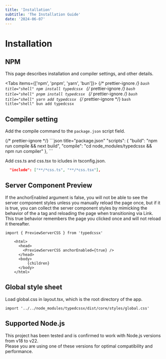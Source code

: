 ```yaml
---
title: 'Installation'
subtitle: 'The Installation Guide'
date: '2024-06-07'
---
```



<TocBot />

# Installation

## NPM

This page describes installation and compiler settings, and other details.

<Tabs items={['npm', 'pnpm', 'yarn', 'bun']}>
  {/* prettier-ignore */}
  <Tab>
    ```bash title="shell"
    npm install typedcssx
    ```
  </Tab>
  {/* prettier-ignore */}
  <Tab>
    ```bash title="shell"
    pnpm install typedcssx
    ```
  </Tab>
  {/* prettier-ignore */}
  <Tab>
    ```bash title="shell"
    yarn add typedcssx
    ```
  </Tab>
  {/* prettier-ignore */}
  <Tab>
    ```bash title="shell"
    bun add typedcssx
    ```
  </Tab>
</Tabs>

## Compiler setting

Add the compile command to the `package.json` script field.

<Tabs>
  {/* prettier-ignore */}
  <Tab>
  ```json title="package.json"
    "scripts": {
      "build": "npm run compile && next build",
      "compile": "cd node_modules/typedcssx && npm run compiler"
    },
  ```
  </Tab>
</Tabs>

Add css.ts and css.tsx to icludes in tsconfig.json.
<Tabs>
  <Tab>
  ```json title="tsconfig.json"
    "include": ["**/*css.ts", "**/*css.tsx"],
  ```
  </Tab>
</Tabs>

## Server Component Preview
If the anchorEnabled argument is false, you will not be able to see the server component styles unless you manually reload the page once, but if it is true, you can collect the server component styles by mimicking the behavior of the a tag and reloading the page when transitioning via Link.
This true behavior remembers the page you clicked once and will not reload it thereafter.
```tsx title="layout.tsx"
import { PreviewServerCSS } from 'typedcssx'

    <html>
      <head>
        <PreviewServerCSS anchorEnabled={true} />
      </head>
      <body>
          {children}
      </body>
    </html>
```

## Global style sheet
Load global.css in layout.tsx, which is the root directory of the app.
<Tabs>
  <Tab>
```tsx title="layout.tsx"
import '../../node_modules/typedcssx/dist/core/styles/global.css'
```
  </Tab>
</Tabs>

## Supported Node.js

This project has been tested and is confirmed to work with Node.js versions from v18 to v22.  
Please you are using one of these versions for optimal compatibility and performance.

